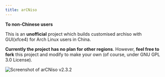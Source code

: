 ```yaml
---
title: arCNiso
---
```


**To non-Chinese users**

This is an **unofficial** project which builds customised archiso with GUI(xfce4) for Arch Linux users in China. 

**Currently the project has no plan for other regions**. 
However, **feel free to fork** this project and modify to make your own (of course, under GNU GPL 3.0 License).

![Screenshot of arCNiso v2.3.2](/arCNiso/screenshot.png)
